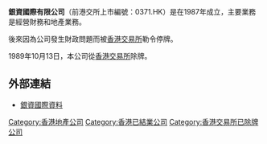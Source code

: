 '''銀資國際有限公司'''（前港交所上市編號：0371.HK）是在1987年成立，主要業務是經營財務和地產業務。

後來因為公司發生財政問題而被[[香港交易所|香港交易所]]勒令停牌。

1989年10月13日，本公司從[[香港交易所|香港交易所]]除牌。

==外部連結==
*[http://webb-site.com/dbpub/orgdata.asp?hide=&p=6950 銀資國際資料] 

[[Category:香港地產公司|Category:香港地產公司]]
[[Category:香港已結業公司|Category:香港已結業公司]]
[[Category:香港交易所已除牌公司|Category:香港交易所已除牌公司]]